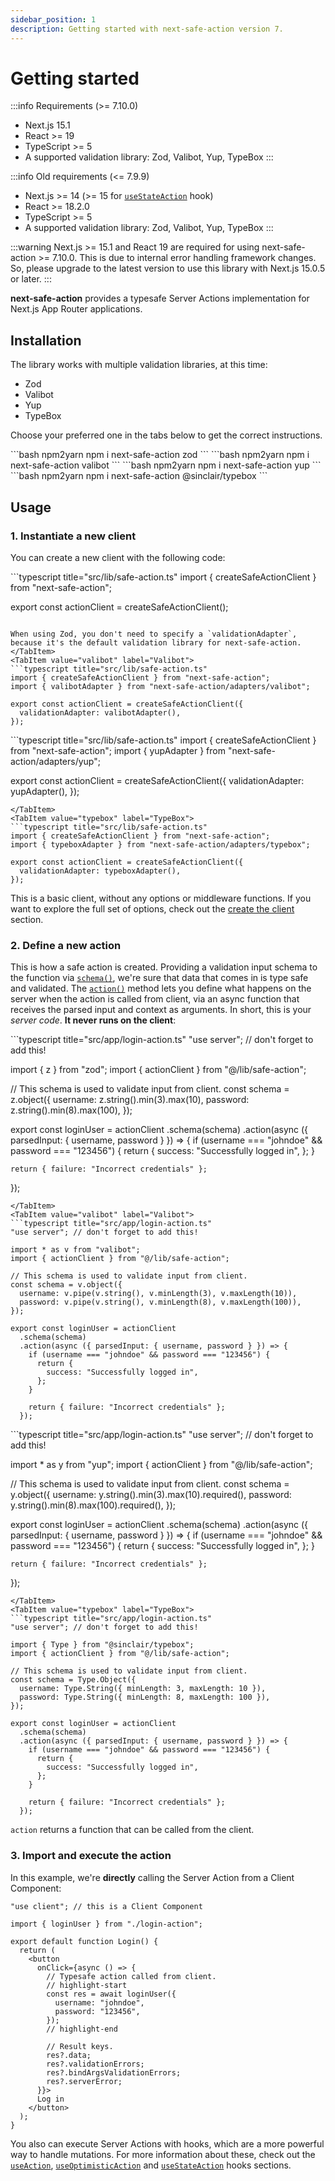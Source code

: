 ```yaml
---
sidebar_position: 1
description: Getting started with next-safe-action version 7.
---
```



# Getting started

:::info Requirements (>= 7.10.0)

- Next.js 15.1
- React >= 19
- TypeScript >= 5
- A supported validation library: Zod, Valibot, Yup, TypeBox
:::

:::info Old requirements (\<= 7.9.9)

- Next.js >= 14 (>= 15 for [`useStateAction`](/docs/execute-actions/hooks/usestateaction) hook)
- React >= 18.2.0
- TypeScript >= 5
- A supported validation library: Zod, Valibot, Yup, TypeBox
:::



:::warning
Next.js >= 15.1 and React 19 are required for using next-safe-action >= 7.10.0. This is due to internal error handling framework changes. So, please upgrade to the latest version to use this library with Next.js 15.0.5 or later.
:::

**next-safe-action** provides a typesafe Server Actions implementation for Next.js App Router applications.

## Installation

The library works with multiple validation libraries, at this time:
- Zod
- Valibot
- Yup
- TypeBox

Choose your preferred one in the tabs below to get the correct instructions.

<Tabs groupId="validation-libraries">
<TabItem value="zod" label="Zod" default>
```bash npm2yarn
npm i next-safe-action zod
```
</TabItem>
<TabItem value="valibot" label="Valibot">
```bash npm2yarn
npm i next-safe-action valibot
```
</TabItem>
<TabItem value="yup" label="Yup">
```bash npm2yarn
npm i next-safe-action yup
```
</TabItem>
<TabItem value="typebox" label="TypeBox">
```bash npm2yarn
npm i next-safe-action @sinclair/typebox
```
</TabItem>
</Tabs>


## Usage

### 1. Instantiate a new client

You can create a new client with the following code:

<Tabs groupId="validation-libraries">
<TabItem value="zod" label="Zod" default>
```typescript title="src/lib/safe-action.ts"
import { createSafeActionClient } from "next-safe-action";

export const actionClient = createSafeActionClient();
```

When using Zod, you don't need to specify a `validationAdapter`, because it's the default validation library for next-safe-action.
</TabItem>
<TabItem value="valibot" label="Valibot">
```typescript title="src/lib/safe-action.ts"
import { createSafeActionClient } from "next-safe-action";
import { valibotAdapter } from "next-safe-action/adapters/valibot";

export const actionClient = createSafeActionClient({
  validationAdapter: valibotAdapter(),
});
```
</TabItem>
<TabItem value="yup" label="Yup">
```typescript title="src/lib/safe-action.ts"
import { createSafeActionClient } from "next-safe-action";
import { yupAdapter } from "next-safe-action/adapters/yup";

export const actionClient = createSafeActionClient({
  validationAdapter: yupAdapter(),
});
```
</TabItem>
<TabItem value="typebox" label="TypeBox">
```typescript title="src/lib/safe-action.ts"
import { createSafeActionClient } from "next-safe-action";
import { typeboxAdapter } from "next-safe-action/adapters/typebox";

export const actionClient = createSafeActionClient({
  validationAdapter: typeboxAdapter(),
});
```
</TabItem>
</Tabs>


This is a basic client, without any options or middleware functions. If you want to explore the full set of options, check out the [create the client](/docs/define-actions/create-the-client) section.

### 2. Define a new action

This is how a safe action is created. Providing a validation input schema to the function via [`schema()`](/docs/define-actions/instance-methods#schema), we're sure that data that comes in is type safe and validated.
The [`action()`](/docs/define-actions/instance-methods#action--stateaction) method lets you define what happens on the server when the action is called from client, via an async function that receives the parsed input and context as arguments. In short, this is your _server code_. **It never runs on the client**:

<Tabs groupId="validation-libraries">
<TabItem value="zod" label="Zod" default>
```typescript title="src/app/login-action.ts"
"use server"; // don't forget to add this!

import { z } from "zod";
import { actionClient } from "@/lib/safe-action";

// This schema is used to validate input from client.
const schema = z.object({
  username: z.string().min(3).max(10),
  password: z.string().min(8).max(100),
});

export const loginUser = actionClient
  .schema(schema)
  .action(async ({ parsedInput: { username, password } }) => {
    if (username === "johndoe" && password === "123456") {
      return {
        success: "Successfully logged in",
      };
    }

    return { failure: "Incorrect credentials" };
  });
```
</TabItem>
<TabItem value="valibot" label="Valibot">
```typescript title="src/app/login-action.ts"
"use server"; // don't forget to add this!

import * as v from "valibot";
import { actionClient } from "@/lib/safe-action";

// This schema is used to validate input from client.
const schema = v.object({
  username: v.pipe(v.string(), v.minLength(3), v.maxLength(10)),
  password: v.pipe(v.string(), v.minLength(8), v.maxLength(100)),
});

export const loginUser = actionClient
  .schema(schema)
  .action(async ({ parsedInput: { username, password } }) => {
    if (username === "johndoe" && password === "123456") {
      return {
        success: "Successfully logged in",
      };
    }

    return { failure: "Incorrect credentials" };
  });
```
</TabItem>
<TabItem value="yup" label="Yup">
```typescript title="src/app/login-action.ts"
"use server"; // don't forget to add this!

import * as y from "yup";
import { actionClient } from "@/lib/safe-action";

// This schema is used to validate input from client.
const schema = y.object({
  username: y.string().min(3).max(10).required(),
  password: y.string().min(8).max(100).required(),
});

export const loginUser = actionClient
  .schema(schema)
  .action(async ({ parsedInput: { username, password } }) => {
    if (username === "johndoe" && password === "123456") {
      return {
        success: "Successfully logged in",
      };
    }

    return { failure: "Incorrect credentials" };
  });
```
</TabItem>
<TabItem value="typebox" label="TypeBox">
```typescript title="src/app/login-action.ts"
"use server"; // don't forget to add this!

import { Type } from "@sinclair/typebox";
import { actionClient } from "@/lib/safe-action";

// This schema is used to validate input from client.
const schema = Type.Object({
  username: Type.String({ minLength: 3, maxLength: 10 }),
  password: Type.String({ minLength: 8, maxLength: 100 }),
});

export const loginUser = actionClient
  .schema(schema)
  .action(async ({ parsedInput: { username, password } }) => {
    if (username === "johndoe" && password === "123456") {
      return {
        success: "Successfully logged in",
      };
    }

    return { failure: "Incorrect credentials" };
  });
```
</TabItem>
</Tabs>

`action` returns a function that can be called from the client.

### 3. Import and execute the action

In this example, we're **directly** calling the Server Action from a Client Component:

```tsx title="src/app/login.tsx"
"use client"; // this is a Client Component

import { loginUser } from "./login-action";

export default function Login() {
  return (
    <button
      onClick={async () => {
        // Typesafe action called from client.
        // highlight-start
        const res = await loginUser({
          username: "johndoe",
          password: "123456",
        });
        // highlight-end

        // Result keys.
        res?.data;
        res?.validationErrors;
        res?.bindArgsValidationErrors;
        res?.serverError;
      }}>
      Log in
    </button>
  );
}
```

You also can execute Server Actions with hooks, which are a more powerful way to handle mutations. For more information about these, check out the [`useAction`](/docs/execute-actions/hooks/useaction), [`useOptimisticAction`](/docs/execute-actions/hooks/useoptimisticaction) and [`useStateAction`](/docs/execute-actions/hooks/usestateaction) hooks sections.